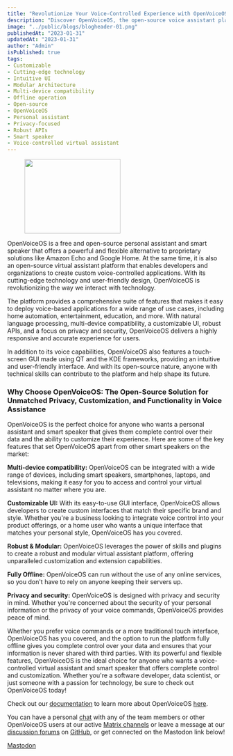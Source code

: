 ```yaml
---
title: "Revolutionize Your Voice-Controlled Experience with OpenVoiceOS: The Future of Personal Assistance is Here"
description: "Discover OpenVoiceOS, the open-source voice assistant platform offering unparalleled privacy, customization, and functionality."
image: "../public/blogs/blogheader-01.png"
publishedAt: "2023-01-31"
updatedAt: "2023-01-31"
author: "Admin"
isPublished: true
tags:
- Customizable
- Cutting-edge technology
- Intuitive UI
- Modular Architecture
- Multi-device compatibility
- Offline operation
- Open-source
- OpenVoiceOS
- Personal assistant
- Privacy-focused
- Robust APIs
- Smart speaker
- Voice-controlled virtual assistant
---
```


<div class="wp-block-image">
  <figure class="alignleft size-full is-resized"><img decoding="async" loading="lazy" src="https://openvoiceos.org/wp-content/uploads/2021/04/ovos-egg.png" alt="" class="wp-image-243" width="221" height="171" srcset="https://openvoiceos.org/wp-content/uploads/2021/04/ovos-egg.png 660w, https://openvoiceos.org/wp-content/uploads/2021/04/ovos-egg-300x233.png 300w" sizes="(max-width: 221px) 85vw, 221px" /></figure>
</div>

OpenVoiceOS is a free and open-source personal assistant and smart speaker that offers a powerful and flexible alternative to proprietary solutions like Amazon Echo and Google Home. At the same time, it is also an open-source virtual assistant platform that enables developers and organizations to create custom voice-controlled applications. With its cutting-edge technology and user-friendly design, OpenVoiceOS is revolutionizing the way we interact with technology.

The platform provides a comprehensive suite of features that makes it easy to deploy voice-based applications for a wide range of use cases, including home automation, entertainment, education, and more. With natural language processing, multi-device compatibility, a customizable UI, robust APIs, and a focus on privacy and security, OpenVoiceOS delivers a highly responsive and accurate experience for users.

In addition to its voice capabilities, OpenVoiceOS also features a touch-screen GUI made using QT and the KDE frameworks, providing an intuitive and user-friendly interface. And with its open-source nature, anyone with technical skills can contribute to the platform and help shape its future.

### Why Choose OpenVoiceOS: The Open-Source Solution for Unmatched Privacy, Customization, and Functionality in Voice Assistance

OpenVoiceOS is the perfect choice for anyone who wants a personal assistant and smart speaker that gives them complete control over their data and the ability to customize their experience. Here are some of the key features that set OpenVoiceOS apart from other smart speakers on the market:

**Multi-device compatibility:** OpenVoiceOS can be integrated with a wide range of devices, including smart speakers, smartphones, laptops, and televisions, making it easy for you to access and control your virtual assistant no matter where you are.

**Customizable UI:** With its easy-to-use GUI interface, OpenVoiceOS allows developers to create custom interfaces that match their specific brand and style. Whether you're a business looking to integrate voice control into your product offerings, or a home user who wants a unique interface that matches your personal style, OpenVoiceOS has you covered.

**Robust & Modular:** OpenVoiceOS leverages the power of skills and plugins to create a robust and modular virtual assistant platform, offering unparalleled customization and extension capabilities.

**Fully Offline:** OpenVoiceOS can run without the use of any online services, so you don't have to rely on anyone keeping their servers up.

**Privacy and security:** OpenVoiceOS is designed with privacy and security in mind. Whether you're concerned about the security of your personal information or the privacy of your voice commands, OpenVoiceOS provides peace of mind.

Whether you prefer voice commands or a more traditional touch interface, OpenVoiceOS has you covered, and the option to run the platform fully offline gives you complete control over your data and ensures that your information is never shared with third parties. With its powerful and flexible features, OpenVoiceOS is the ideal choice for anyone who wants a voice-controlled virtual assistant and smart speaker that offers complete control and customization. Whether you're a software developer, data scientist, or just someone with a passion for technology, be sure to check out OpenVoiceOS today!

Check out our [documentation](https://openvoiceos.github.io/community-docs/) to learn more about OpenVoiceOS [here](https://openvoiceos.github.io/community-docs/).

You can have a personal [chat](https://matrix.to/#/!XFpdtmgyCoPDxOMPpH:matrix.org?via=matrix.org) with any of the team members or other OpenVoiceOS users at our active [Matrix channels](https://matrix.to/#/!XFpdtmgyCoPDxOMPpH:matrix.org?via=matrix.org) or leave a message at our [discussion forums](https://github.com/OpenVoiceOS/OpenVoiceOS/discussions) on [GitHub](https://github.com/OpenVoiceOS/), or get connected on the Mastodon link below!

[Mastodon](https://fosstodon.org/@ovos)